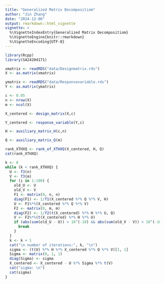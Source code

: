 ```yaml
---
title: "Generalized Matrix Decompositiom"
author: "Jin Zhang"
date: "2024-12-06"
output: rmarkdown::html_vignette
vignette: >
  %\VignetteIndexEntry{Generalized Matrix Decompositiom}
  %\VignetteEngine{knitr::rmarkdown}
  %\VignetteEncoding{UTF-8}
---
```


```r
library(Rcpp)
library(SA24204171)

xmatrix <- readRDS("data/Designmatrix.rds")
X <- as.matrix(xmatrix)

ymatrix <- readRDS("data/Responsevariable.rds")
Y <- as.matrix(ymatrix)

c <- 0.05
n <- nrow(X)
m <- ncol(X)

X_centered <- design_matrix(X,c)

Y_centered <- response_variable(Y,c)

H <- auxiliary_matrix_H(c,n)

Q <- auxiliary_matrix_Q(m)

rank_XTHXQ <- rank_of_XTHXQ(X_centered, H, Q)
cat(rank_XTHXQ)

k <- 0
while (k < rank_XTHXQ) {
  U <- f3(n)
  V <- f3(m)
  for (i in 1:100) {
    old_U <- U
    old_V <- V
    F1 <- matrix(0, n, n)
    diag(F1) <- 1/f1(X_centered %*% Q %*% V, H)
    U <- F1%*%(X_centered %*% Q %*% V)
    F2 <- matrix(0, m, m)
    diag(F2) <- 1/f2(t(X_centered) %*% H %*% U, Q)
    V <- F2%*%(t(X_centered) %*% H %*% U)
    if (abs(sum(old_U - U)) < 10^(-10) && abs(sum(old_V - V)) < 10^(-10)) {
      break
    }
  }
  k <- k + 1
  cat("\n number of iterations:", k, "\n")
  sigma <- (t(U) %*% H %*% X_centered %*% Q %*% V)[1, 1]
  Sigma <- matrix(0, 1, 1)
  diag(Sigma) <- sigma
  X_centered <- X_centered - U %*% Sigma %*% t(V)
  cat("sigma: \n")
  cat(sigma)
}
```
